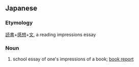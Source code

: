 ==Japanese==
{{ja-kanjitab|どく|しょ|かん|そう|ぶん|yomi=on}}

===Etymology===
[[読書]]+[[感想]]+[[文]], a reading impressions essay

===Noun===
{{ja-noun|どくしょかんそうぶん}}

# school essay of one's impressions of a book; [[book report]]